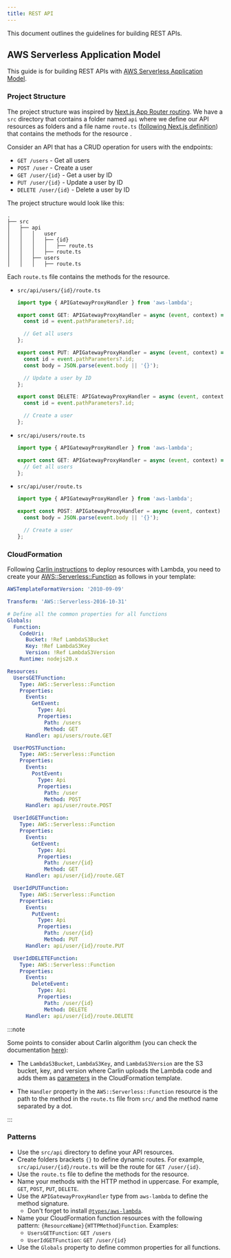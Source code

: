 ```yaml
---
title: REST API
---
```


This document outlines the guidelines for building REST APIs.

## AWS Serverless Application Model

This guide is for building REST APIs with [AWS Serverless Application Model](https://aws.amazon.com/serverless/sam/).

### Project Structure

The project structure was inspired by [Next.js App Router routing](https://nextjs.org/docs/app/building-your-application/routing/route-handlers). We have a `src` directory that contains a folder named `api` where we define our API resources as folders and a file name `route.ts` ([following Next.js definition](https://nextjs.org/docs/app/api-reference/file-conventions/route)) that contains the methods for the resource .

Consider an API that has a CRUD operation for users with the endpoints:

- `GET /users` - Get all users
- `POST /user` - Create a user
- `GET /user/{id}` - Get a user by ID
- `PUT /user/{id}` - Update a user by ID
- `DELETE /user/{id}` - Delete a user by ID

The project structure would look like this:

```plaintext
.
├── src
│   ├── api
│   │   │   user
│   │   │   ├── {id}
│   │   │   │   ├── route.ts
│   │   │   ├── route.ts
│   │   ├── users
│   │   │   ├── route.ts
```

Each `route.ts` file contains the methods for the resource.

- `src/api/users/{id}/route.ts`

  ```typescript
  import type { APIGatewayProxyHandler } from 'aws-lambda';

  export const GET: APIGatewayProxyHandler = async (event, context) => {
    const id = event.pathParameters?.id;

    // Get all users
  };

  export const PUT: APIGatewayProxyHandler = async (event, context) => {
    const id = event.pathParameters?.id;
    const body = JSON.parse(event.body || '{}');

    // Update a user by ID
  };

  export const DELETE: APIGatewayProxyHandler = async (event, context) => {
    const id = event.pathParameters?.id;

    // Create a user
  };
  ```

- `src/api/users/route.ts`

  ```typescript
  import type { APIGatewayProxyHandler } from 'aws-lambda';

  export const GET: APIGatewayProxyHandler = async (event, context) => {
    // Get all users
  };
  ```

- `src/api/user/route.ts`

  ```typescript
  import type { APIGatewayProxyHandler } from 'aws-lambda';

  export const POST: APIGatewayProxyHandler = async (event, context) => {
    const body = JSON.parse(event.body || '{}');

    // Create a user
  };
  ```

### CloudFormation

Following [Carlin instructions](/docs/carlin/commands/deploy#lambda) to deploy resources with Lambda, you need to create your [AWS::Serverless::Function](https://docs.aws.amazon.com/pt_br/serverless-application-model/latest/developerguide/sam-resource-function.html) as follows in your template:

```yaml
AWSTemplateFormatVersion: '2010-09-09'

Transform: 'AWS::Serverless-2016-10-31'

# Define all the common properties for all functions
Globals:
  Function:
    CodeUri:
      Bucket: !Ref LambdaS3Bucket
      Key: !Ref LambdaS3Key
      Version: !Ref LambdaS3Version
    Runtime: nodejs20.x

Resources:
  UsersGETFunction:
    Type: AWS::Serverless::Function
    Properties:
      Events:
        GetEvent:
          Type: Api
          Properties:
            Path: /users
            Method: GET
      Handler: api/users/route.GET

  UserPOSTFunction:
    Type: AWS::Serverless::Function
    Properties:
      Events:
        PostEvent:
          Type: Api
          Properties:
            Path: /user
            Method: POST
      Handler: api/user/route.POST

  UserIdGETFunction:
    Type: AWS::Serverless::Function
    Properties:
      Events:
        GetEvent:
          Type: Api
          Properties:
            Path: /user/{id}
            Method: GET
      Handler: api/user/{id}/route.GET

  UserIdPUTFunction:
    Type: AWS::Serverless::Function
    Properties:
      Events:
        PutEvent:
          Type: Api
          Properties:
            Path: /user/{id}
            Method: PUT
      Handler: api/user/{id}/route.PUT

  UserIdDELETEFunction:
    Type: AWS::Serverless::Function
    Properties:
      Events:
        DeleteEvent:
          Type: Api
          Properties:
            Path: /user/{id}
            Method: DELETE
      Handler: api/user/{id}/route.DELETE
```

:::note

Some points to consider about Carlin algorithm (you can check the documentation [here](/docs/carlin/commands/deploy#lambda)):

- The `LambdaS3Bucket`, `LambdaS3Key`, and `LambdaS3Version` are the S3 bucket, key, and version where Carlin uploads the Lambda code and adds them as [parameters](https://docs.aws.amazon.com/AWSCloudFormation/latest/UserGuide/parameters-section-structure.html) in the CloudFormation template.

- The `Handler` property in the `AWS::Serverless::Function` resource is the path to the method in the `route.ts` file from `src/` and the method name separated by a dot.

:::

### Patterns

- Use the `src/api` directory to define your API resources.
- Create folders brackets `{}` to define dynamic routes. For example, `src/api/user/{id}/route.ts` will be the route for `GET /user/{id}`.
- Use the `route.ts` file to define the methods for the resource.
- Name your methods with the HTTP method in uppercase. For example, `GET`, `POST`, `PUT`, `DELETE`.
- Use the `APIGatewayProxyHandler` type from `aws-lambda` to define the method signature.
  - Don't forget to install [`@types/aws-lambda`](https://www.npmjs.com/package/@types/aws-lambda).
- Name your CloudFormation function resources with the following pattern: `{ResourceName}{HTTPMethod}Function`. Examples:
  - `UsersGETFunction`: `GET /users`
  - `UserIdGETFunction`: `GET /user/{id}`
- Use the `Globals` property to define common properties for all functions.
